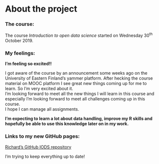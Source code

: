 
# About the project

### The course:

The course *Introduction to open data science* started on Wednesday 30^th^ October 2019. 


### My feelings:
  
**I'm feeling so excited!!**

I got aware of the course by an announcement some weeks ago on the University of Eastern Finland's
yammer platform.
After hecking the course material on MOOC platform I see great new things coming up for me to learn. 
So I'm very excited about it.  
I'm looking forward to meet all the new things I will learn in this course and especially I'm looking forward to meet all challenges coming up in this course.  
I hope I can manage all assignments.  
  

**I'm expecting to learn a lot about data handling, improve my R skills and hopefully be able to use this knowledge later on in my work.**  


### Links to my new GitHub pages:

[Richard's GitHub IODS repository](https://github.com/rikulampinen/IODS-project)
  
I'm trying to keep everything up to date!



